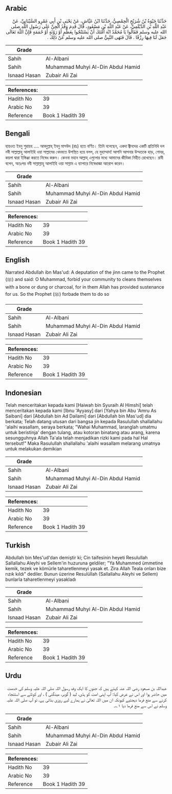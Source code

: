 ## Arabic


<div dir="rtl" lang="ar" style={{fontSize:'larger',backgroundColor:'#f8f9fa',padding:20}}>
حَدَّثَنَا حَيْوَةُ بْنُ شُرَيْحٍ الْحِمْصِيُّ، حَدَّثَنَا ابْنُ عَيَّاشٍ، عَنْ يَحْيَى بْنِ أَبِي عَمْرٍو السَّيْبَانِيِّ، عَنْ عَبْدِ اللَّهِ بْنِ الدَّيْلَمِيِّ، عَنْ عَبْدِ اللَّهِ بْنِ مَسْعُودٍ، قَالَ قَدِمَ وَفْدُ الْجِنِّ عَلَى رَسُولِ اللَّهِ صلى الله عليه وسلم فَقَالُوا يَا مُحَمَّدُ انْهَ أُمَّتَكَ أَنْ يَسْتَنْجُوا بِعَظْمٍ أَوْ رَوْثَةٍ أَوْ حُمَمَةٍ فَإِنَّ اللَّهَ تَعَالَى جَعَلَ لَنَا فِيهَا رِزْقًا ‏.‏ قَالَ فَنَهَى النَّبِيُّ صلى الله عليه وسلم عَنْ ذَلِكَ ‏.‏
</div>
<div style={{backgroundColor:'#f8f9fa',padding:20, marginBottom: 10}}><table> <thead> <tr> <th>Grade</th> <th></th> </tr> </thead> <tbody> <tr><td>Sahih</td><td>Al-Albani</td></tr><tr><td>Sahih</td><td>Muhammad Muhyi Al-Din Abdul Hamid</td></tr><tr><td>Isnaad Hasan</td><td>Zubair Ali Zai</td></tr></tbody></table><table> <thead> <tr> <th>References:</th> <th></th> </tr> </thead> <tbody><tr><td>Hadith No</td><td>39</td></tr><tr><td>Arabic No</td><td>39</td></tr><tr><td>Reference</td><td>Book 1 Hadith 39</td></tr></tbody></table></div>

## Bengali


<div dir="ltr" lang="bn" style={{fontSize:'larger',backgroundColor:'#f8f9fa',padding:20}}>
হায়ওত ইবনু শুরায়হ .... আবদুল্লাহ্ ইবনু মাসউদ (রাঃ) হতে বর্ণিত। তিনি বলেছেন, একদা জ্বীনদের একটি প্রতিনিধি দল নবী সাল্লাল্লাহু আলাইহি ওয়া সাল্লামের খেদমতে উপস্থিত হয়ে বলল, হে মুহাম্মাদ! আপনি আপনার উম্মতকে হাড়, গোবর, কয়লা দ্বারা ইস্তিঞ্জা করতে নিষেধ করুন। কেননা মহান আল্লাহ্ এগুলোর মধ্যে আমাদের জীবিকা নিহীত রেখেছেন। রাবী বলেন, অতঃপর নবী সাল্লাল্লাহু আলাইহি ওয়া সাল্লাম এ ব্যাপারে নিষেধাজ্ঞা আরোপ করেন।
</div>
<div style={{backgroundColor:'#f8f9fa',padding:20, marginBottom: 10}}><table> <thead> <tr> <th>Grade</th> <th></th> </tr> </thead> <tbody> <tr><td>Sahih</td><td>Al-Albani</td></tr><tr><td>Sahih</td><td>Muhammad Muhyi Al-Din Abdul Hamid</td></tr><tr><td>Isnaad Hasan</td><td>Zubair Ali Zai</td></tr></tbody></table><table> <thead> <tr> <th>References:</th> <th></th> </tr> </thead> <tbody><tr><td>Hadith No</td><td>39</td></tr><tr><td>Arabic No</td><td>39</td></tr><tr><td>Reference</td><td>Book 1 Hadith 39</td></tr></tbody></table></div>

## English


<div dir="ltr" lang="en" style={{fontSize:'larger',backgroundColor:'#f8f9fa',padding:20}}>
Narrated Abdullah ibn Mas'ud: A deputation of the jinn came to the Prophet (ﷺ) and said: O Muhammad, forbid your community to cleans themselves with a bone or dung or charcoal, for in them Allah has provided sustenance for us. So the Prophet (ﷺ) forbade them to do so
</div>
<div style={{backgroundColor:'#f8f9fa',padding:20, marginBottom: 10}}><table> <thead> <tr> <th>Grade</th> <th></th> </tr> </thead> <tbody> <tr><td>Sahih</td><td>Al-Albani</td></tr><tr><td>Sahih</td><td>Muhammad Muhyi Al-Din Abdul Hamid</td></tr><tr><td>Isnaad Hasan</td><td>Zubair Ali Zai</td></tr></tbody></table><table> <thead> <tr> <th>References:</th> <th></th> </tr> </thead> <tbody><tr><td>Hadith No</td><td>39</td></tr><tr><td>Arabic No</td><td>39</td></tr><tr><td>Reference</td><td>Book 1 Hadith 39</td></tr></tbody></table></div>

## Indonesian


<div dir="ltr" lang="id" style={{fontSize:'larger',backgroundColor:'#f8f9fa',padding:20}}>
Telah menceritakan kepada kami [Haiwah bin Syuraih Al Himshi] telah menceritakan kepada kami [Ibnu 'Ayyasy] dari [Yahya bin Abu 'Amru As Saibani] dari [Abdullah bin Ad Dailami] dari [Abdullah bin Mas'ud] dia berkata; Telah datang utusan dari bangsa jin kepada Rasulullah shallallahu 'alaihi wasallam, seraya berkata; "Wahai Muhammad, laranglah umatmu untuk beristinja' dengan tulang, atau kotoran binatang atau arang, karena sesungguhnya Allah Ta'ala telah menjadikan rizki kami pada hal Hal tersebut!" Maka Rasulullah shallallahu 'alaihi wasallam melarang umatnya untuk melakukan demikian
</div>
<div style={{backgroundColor:'#f8f9fa',padding:20, marginBottom: 10}}><table> <thead> <tr> <th>Grade</th> <th></th> </tr> </thead> <tbody> <tr><td>Sahih</td><td>Al-Albani</td></tr><tr><td>Sahih</td><td>Muhammad Muhyi Al-Din Abdul Hamid</td></tr><tr><td>Isnaad Hasan</td><td>Zubair Ali Zai</td></tr></tbody></table><table> <thead> <tr> <th>References:</th> <th></th> </tr> </thead> <tbody><tr><td>Hadith No</td><td>39</td></tr><tr><td>Arabic No</td><td>39</td></tr><tr><td>Reference</td><td>Book 1 Hadith 39</td></tr></tbody></table></div>

## Turkish


<div dir="ltr" lang="tr" style={{fontSize:'larger',backgroundColor:'#f8f9fa',padding:20}}>
Abdullah bin Mes'ud'dan demiştir ki; Cin taifesinin heyeti Resulullah Sallallahu Aleyhi ve Sellem'in huzuruna geldiler; "Ya Muhammed ümmetine kemik, tezek ve kömürle taharetlenmeyi yasak et. Zira Allah Teala onları bize rızık kıldı" dediler. Bunun üzerine Resulüllah (Sallallahu Aleyhi ve Sellem) bunlarla taharetlenmeyi yasakladı
</div>
<div style={{backgroundColor:'#f8f9fa',padding:20, marginBottom: 10}}><table> <thead> <tr> <th>Grade</th> <th></th> </tr> </thead> <tbody> <tr><td>Sahih</td><td>Al-Albani</td></tr><tr><td>Sahih</td><td>Muhammad Muhyi Al-Din Abdul Hamid</td></tr><tr><td>Isnaad Hasan</td><td>Zubair Ali Zai</td></tr></tbody></table><table> <thead> <tr> <th>References:</th> <th></th> </tr> </thead> <tbody><tr><td>Hadith No</td><td>39</td></tr><tr><td>Arabic No</td><td>39</td></tr><tr><td>Reference</td><td>Book 1 Hadith 39</td></tr></tbody></table></div>

## Urdu


<div dir="rtl" lang="ur" style={{fontSize:'larger',backgroundColor:'#f8f9fa',padding:20}}>
عبداللہ بن مسعود رضی اللہ عنہ کہتے ہیں کہ جنوں کا ایک وفد رسول اللہ صلی اللہ علیہ وسلم کی خدمت میں حاضر ہوا اور اس نے عرض کیا: آپ اپنی امت کو ہڈی، لید ( گوبر، مینگنی ) ، اور کوئلے سے استنجاء کرنے سے منع فرما دیجئیے کیونکہ ان میں اللہ تعالیٰ نے ہمارے لیے روزی بنائی ہے، تو آپ صلی اللہ علیہ وسلم نے اس سے منع فرما دیا ۱؎۔
</div>
<div style={{backgroundColor:'#f8f9fa',padding:20, marginBottom: 10}}><table> <thead> <tr> <th>Grade</th> <th></th> </tr> </thead> <tbody> <tr><td>Sahih</td><td>Al-Albani</td></tr><tr><td>Sahih</td><td>Muhammad Muhyi Al-Din Abdul Hamid</td></tr><tr><td>Isnaad Hasan</td><td>Zubair Ali Zai</td></tr></tbody></table><table> <thead> <tr> <th>References:</th> <th></th> </tr> </thead> <tbody><tr><td>Hadith No</td><td>39</td></tr><tr><td>Arabic No</td><td>39</td></tr><tr><td>Reference</td><td>Book 1 Hadith 39</td></tr></tbody></table></div>